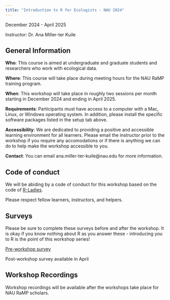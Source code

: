 ```yaml
---
title: "Introduction to R for Ecologists - NAU 2024"
---
```


December 2024 - April 2025

Instructor: Dr. Ana Miller-ter Kuile

## General Information

**Who**: This course is aimed at undergraduate and graduate students and researchers who work with ecological data.

**Where**: This course will take place during meeting hours for the NAU RaMP training program.

**When**: This workshop will take place in roughly two sessions per month starting in December 2024 and ending in April 2025.

**Requirements**: Participants must have access to a computer with a Mac, Linux, or Windows operating system. In addition, please install the specific software packages listed in the setup tab above.

**Accessibility**: We are dedicated to providing a positive and accessible learning environment for all learners. Please email the instructor prior to the workshop if you require any accomodations or if there is anything we can do to help make the workshop accessible to you.

**Contact**: You can email ana.miller-ter-kuile\@nau.edu for more information.

## Code of conduct

We will be abiding by a code of conduct for this workshop based on the code of [R-Ladies](https://rladies.org/code-of-conduct/).

Please respect fellow learners, instructors, and helpers.

## Surveys

Please be sure to complete these surveys before and after the workshop. It is okay if you know nothing about R as you answer these - introducing you to R is the point of this workshop series!

[Pre-workshop survey](https://forms.gle/VnFLVtXZuaFNdW1D7)

Post-workshop survey available in April

## Workshop Recordings

Workshop recordings will be available after the workshops take place for NAU RaMP scholars.
